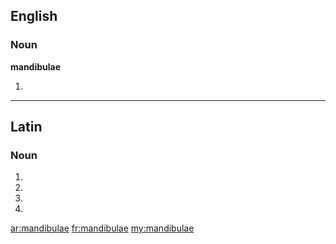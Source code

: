 ==English==

===Noun===
'''mandibulae'''

# {{plural of|[[mandibula]]}}

----

==Latin==

===Noun===
{{la-noun-form|mandibulae}}

# {{inflection of|[[mandibula#Latin|mandibula]]||nom|p|lang=la}}
# {{inflection of|[[mandibula#Latin|mandibula]]||gen|s|lang=la}}
# {{inflection of|[[mandibula#Latin|mandibula]]||dat|s|lang=la}}
# {{inflection of|[[mandibula#Latin|mandibula]]||voc|p|lang=la}}

[[ar:mandibulae]]
[[fr:mandibulae]]
[[my:mandibulae]]